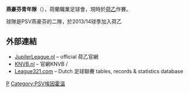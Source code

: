 {{noteTA
|1=zh-hans:埃因霍温;zh-hant:燕豪芬;}}
{{Infobox Football club
| clubname   = 燕豪芬青年隊
| image      = <!-- 注释出：[[File:PSV_Eindhoven.svg|200px]] -->
| fullname   = 
| nickname   = 
| founded    = 
| ground     = [[De_Herdgang|De Herdgang]]
| capacity   = 2,500
| chrtitle   = 領隊
| chairman   = Toon Gerbrands
| mgrtitle   = 主教練
| manager    = [[Darije_Kalezić|Darije Kalezić]]
| league     = [[荷蘭乙組足球聯賽|荷蘭乙組足球聯賽]]
| season     = 2021–22
| position   = 荷乙，第 12 位
| website    = http://www.psvjeugd.nl
| pattern_la1=_psv1415h|pattern_b1=_psv1415h|pattern_ra1=_psv1415h|pattern_sh1=_red_stripes|pattern_so1=_redtop
| leftarm1=FF0000|body1=FFFFFF|rightarm1=FF0000|shorts1=000000|socks1=FFFFFF
| pattern_la2=_psv1415a| pattern_b2=_psv1415a| pattern_ra2=_psv1415a
| leftarm2=FFFFFF| body2=FFFFFF| rightarm2=FFFFFF| shorts2=FFFFFF| socks2=FFFFFF
| pattern_la3=_psv1415t| pattern_b3=_psv1415t| pattern_ra3=_psv1415t
| leftarm3=1655E9| body3=1655E9| rightarm3=1655E9| shorts3=1655E9| socks3=1655E9
}}

'''燕豪芬青年隊'''（{{lang-nl|Jong PSV}}），荷蘭職業足球會，現時於[[荷乙|荷乙]]作賽。

球隊是PSV燕豪芬的二隊，於2013/14球季加入荷乙

==外部連結==
*[https://web.archive.org/web/20091004172645/http://www.jupilerleague.nl/ JupilerLeague.nl] – official 荷乙官網 {{nl icon}}
*[http://www.knvb.nl KNVB.nl] {{Wayback|url=http://www.knvb.nl/ |date=20140509065842 }} – 官網KNVB {{nl icon}} / {{en icon}}
*[http://www.league321.com/netherlands-football.html  League321.com] {{Wayback|url=http://www.league321.com/netherlands-football.html |date=20171221005712 }} – Dutch 足球聯賽 tables, records & statistics database {{en icon}}

[[Category:荷蘭足球俱樂部|P]]
[[Category:PSV埃因霍温|Category:PSV埃因霍温]]


{{fc-stub}}